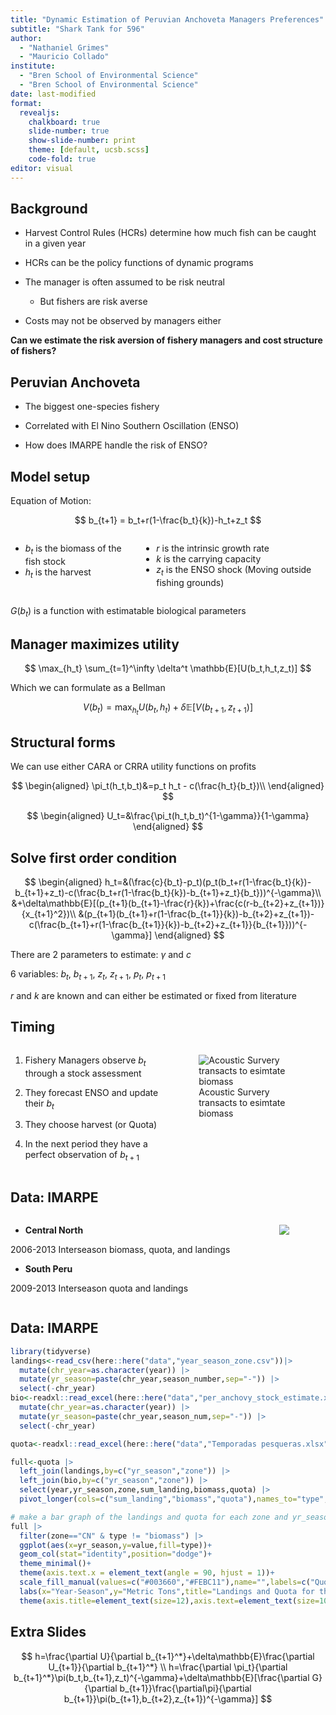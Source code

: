 ```yaml
---
title: "Dynamic Estimation of Peruvian Anchoveta Managers Preferences"
subtitle: "Shark Tank for 596"
author: 
  - "Nathaniel Grimes"
  - "Mauricio Collado"
institute: 
  - "Bren School of Environmental Science"
  - "Bren School of Environmental Science"
date: last-modified
format: 
  revealjs:
    chalkboard: true
    slide-number: true
    show-slide-number: print
    theme: [default, ucsb.scss]
    code-fold: true
editor: visual
---
```


## Background

-   Harvest Control Rules (HCRs) determine how much fish can be caught in a given year

-   HCRs can be the policy functions of dynamic programs

-   The manager is often assumed to be risk neutral

    -   But fishers are risk averse

-   Costs may not be observed by managers either

**Can we estimate the risk aversion of fishery managers and cost structure of fishers?**

## Peruvian Anchoveta

-   The biggest one-species fishery

-   Correlated with El Nino Southern Oscillation (ENSO)

-   How does IMARPE handle the risk of ENSO?

## Model setup

Equation of Motion:

$$
b_{t+1} = b_t+r(1-\frac{b_t}{k})-h_t+z_t
$$

::: columns
::: column
-   $b_t$ is the biomass of the fish stock
-   $h_t$ is the harvest
:::

::: column
-   $r$ is the intrinsic growth rate
-   $k$ is the carrying capacity
-   $z_t$ is the ENSO shock (Moving outside fishing grounds)
:::
:::

$G(b_t)$ is a function with estimatable biological parameters

## Manager maximizes utility

$$
\max_{h_t} \sum_{t=1}^\infty \delta^t \mathbb{E}[U(b_t,h_t,z_t)]
$$

Which we can formulate as a Bellman

$$
V(b_t) = \max_{h_t} U(b_t,h_t) + \delta \mathbb{E}[V(b_{t+1},z_{t+1})]
$$

## Structural forms

We can use either CARA or CRRA utility functions on profits

$$
\begin{aligned}
\pi_t(h_t,b_t)&=p_t h_t - c(\frac{h_t}{b_t})\\
\end{aligned}
$$

$$
\begin{aligned}
U_t=&\frac{\pi_t(h_t,b_t)^{1-\gamma}}{1-\gamma}
\end{aligned}
$$


## Solve first order condition {.smaller}

$$
\begin{aligned}
h_t=&(\frac{c}{b_t}-p_t)(p_t(b_t+r(1-\frac{b_t}{k})-b_{t+1}+z_t)-c(\frac{b_t+r(1-\frac{b_t}{k})-b_{t+1}+z_t}{b_t}))^{-\gamma}\\
&+\delta\mathbb{E}[(p_{t+1}(b_{t+1}-\frac{r}{k})+\frac{c(r-b_{t+2}+z_{t+1})}{x_{t+1}^2})\\
&(p_{t+1}(b_{t+1}+r(1-\frac{b_{t+1}}{k})-b_{t+2}+z_{t+1})-c(\frac{b_{t+1}+r(1-\frac{b_{t+1}}{k})-b_{t+2}+z_{t+1}}{b_{t+1}}))^{-\gamma}]
\end{aligned}
$$

There are 2 parameters to estimate: $\gamma$ and $c$

6 variables: $b_t$, $b_{t+1}$, $z_t$, $z_{t+1}$, $p_t$, $p_{t+1}$

$r$ and $k$ are known and can either be estimated or fixed from literature

## Timing
::: columns

::: column
1.  Fishery Managers observe $b_t$ through a stock assessment

2.  They forecast ENSO and update their $b_t$

3.  They choose harvest (or Quota)

4.  In the next period they have a perfect observation of $b_{t+1}$

:::

::: column

![Acoustic Survery transacts to esimtate biomass](img/acoustic.png){width=100%,height=100%}


:::

:::

## Data: IMARPE

::: columns

::: column

- **Central North**

2006-2013 Interseason biomass, quota, and landings

- **South Peru**

2009-2013 Interseason quota and landings


:::

::: column

![](img/coast-split.png)

:::

:::

## Data: IMARPE

```r

library(tidyverse)
landings<-read_csv(here::here("data","year_season_zone.csv"))|> 
  mutate(chr_year=as.character(year)) |> 
  mutate(yr_season=paste(chr_year,season_number,sep="-")) |> 
  select(-chr_year)
bio<-readxl::read_excel(here::here("data","per_anchovy_stock_estimate.xlsx"))|> 
  mutate(chr_year=as.character(year)) |> 
  mutate(yr_season=paste(chr_year,season_num,sep="-")) |> 
  select(-chr_year)

quota<-readxl::read_excel(here::here("data","Temporadas pesqueras.xlsx"),sheet="clean")

full<-quota |> 
  left_join(landings,by=c("yr_season","zone")) |> 
  left_join(bio,by=c("yr_season","zone")) |> 
  select(year,yr_season,zone,sum_landing,biomass,quota) |> 
  pivot_longer(cols=c("sum_landing","biomass","quota"),names_to="type",values_to="value")

# make a bar graph of the landings and quota for each zone and yr_season
full |> 
  filter(zone=="CN" & type != "biomass") |> 
  ggplot(aes(x=yr_season,y=value,fill=type))+
  geom_col(stat="identity",position="dodge")+
  theme_minimal()+
  theme(axis.text.x = element_text(angle = 90, hjust = 1))+
  scale_fill_manual(values=c("#003660","#FEBC11"),name="",labels=c("Quota","Landings"))+
  labs(x="Year-Season",y="Metric Tons",title="Landings and Quota for the Central North zone")+
  theme(axis.title=element_text(size=12),axis.text=element_text(size=10),legend.text=element_text(size=10),legend.title=element_text(size=12))


```

## Extra Slides

$$
h=\frac{\partial U}{\partial b_{t+1}^*}+\delta\mathbb{E}\frac{\partial U_{t+1}}{\partial b_{t+1}^*} \\
h=\frac{\partial \pi_t}{\partial b_{t+1}^*}\pi(b_t,b_{t+1},z_t)^{-\gamma}+\delta\mathbb{E}[\frac{\partial G}{\partial b_{t+1}}\frac{\partial\pi}{\partial b_{t+1}}\pi(b_{t+1},b_{t+2},z_{t+1})^{-\gamma}]
$$



